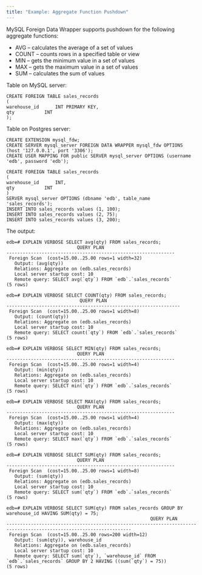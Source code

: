 ```yaml
---
title: "Example: Aggregate Function Pushdown"
---
```


MySQL Foreign Data Wrapper supports pushdown for the following aggregate functions:

- AVG – calculates the average of a set of values
- COUNT – counts rows in a specified table or view
- MIN – gets the minimum value in a set of values
- MAX – gets the maximum value in a set of values
- SUM – calculates the sum of values

Table on MySQL server:

```text
CREATE FOREIGN TABLE sales_records
(
warehouse_id      INT PRIMARY KEY,
qty    		  INT
);
```

Table on Postgres server:
```
CREATE EXTENSION mysql_fdw;
CREATE SERVER mysql_server FOREIGN DATA WRAPPER mysql_fdw OPTIONS (host '127.0.0.1', port '3306');
CREATE USER MAPPING FOR public SERVER mysql_server OPTIONS (username 'edb', password 'edb');

CREATE FOREIGN TABLE sales_records
(
warehouse_id      INT,
qty    		  INT
)
SERVER mysql_server OPTIONS (dbname 'edb', table_name 'sales_records');
INSERT INTO sales_records values (1, 100);
INSERT INTO sales_records values (2, 75);
INSERT INTO sales_records values (3, 200);
```

The output:

```text
edb=# EXPLAIN VERBOSE SELECT avg(qty) FROM sales_records;
                          QUERY PLAN                          
--------------------------------------------------------------
 Foreign Scan  (cost=15.00..25.00 rows=1 width=32)
   Output: (avg(qty))
   Relations: Aggregate on (edb.sales_records)
   Local server startup cost: 10
   Remote query: SELECT avg(`qty`) FROM `edb`.`sales_records`
(5 rows)

edb=# EXPLAIN VERBOSE SELECT COUNT(qty) FROM sales_records;
                           QUERY PLAN                           
----------------------------------------------------------------
 Foreign Scan  (cost=15.00..25.00 rows=1 width=8)
   Output: (count(qty))
   Relations: Aggregate on (edb.sales_records)
   Local server startup cost: 10
   Remote query: SELECT count(`qty`) FROM `edb`.`sales_records`
(5 rows)

edb=# EXPLAIN VERBOSE SELECT MIN(qty) FROM sales_records;
                          QUERY PLAN                          
--------------------------------------------------------------
 Foreign Scan  (cost=15.00..25.00 rows=1 width=4)
   Output: (min(qty))
   Relations: Aggregate on (edb.sales_records)
   Local server startup cost: 10
   Remote query: SELECT min(`qty`) FROM `edb`.`sales_records`
(5 rows)

edb=# EXPLAIN VERBOSE SELECT MAX(qty) FROM sales_records;
                          QUERY PLAN                          
--------------------------------------------------------------
 Foreign Scan  (cost=15.00..25.00 rows=1 width=4)
   Output: (max(qty))
   Relations: Aggregate on (edb.sales_records)
   Local server startup cost: 10
   Remote query: SELECT max(`qty`) FROM `edb`.`sales_records`
(5 rows)

edb=# EXPLAIN VERBOSE SELECT SUM(qty) FROM sales_records;
                          QUERY PLAN                          
--------------------------------------------------------------
 Foreign Scan  (cost=15.00..25.00 rows=1 width=8)
   Output: (sum(qty))
   Relations: Aggregate on (edb.sales_records)
   Local server startup cost: 10
   Remote query: SELECT sum(`qty`) FROM `edb`.`sales_records`
(5 rows)

edb=# EXPLAIN VERBOSE SELECT SUM(qty) FROM sales_records GROUP BY warehouse_id HAVING SUM(qty) = 75;
                                                     QUERY PLAN                                                     
--------------------------------------------------------------------------------------------------------------------
 Foreign Scan  (cost=15.00..25.00 rows=200 width=12)
   Output: (sum(qty)), warehouse_id
   Relations: Aggregate on (edb.sales_records)
   Local server startup cost: 10
   Remote query: SELECT sum(`qty`), `warehouse_id` FROM `edb`.`sales_records` GROUP BY 2 HAVING ((sum(`qty`) = 75))
(5 rows)

```